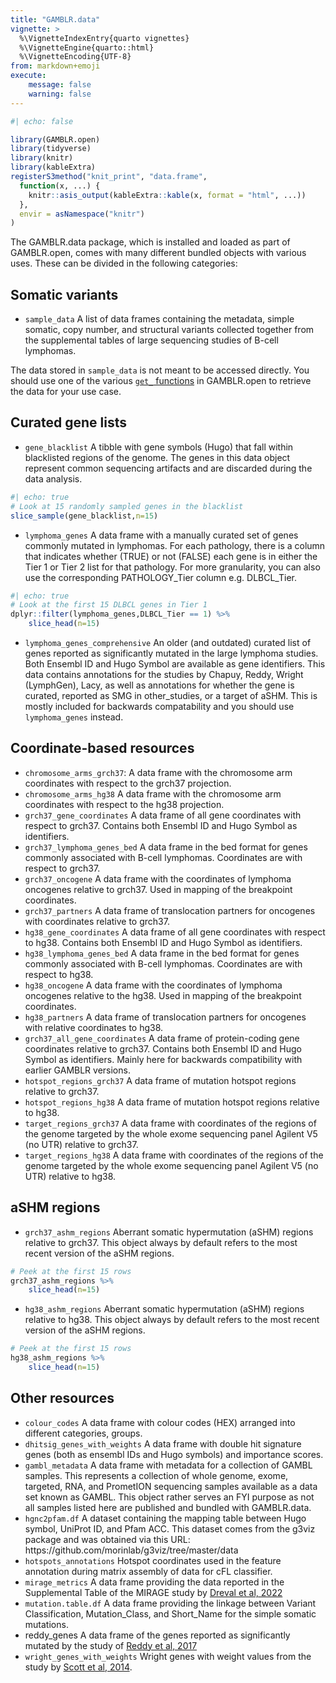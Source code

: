 ```yaml
---
title: "GAMBLR.data"
vignette: >
  %\VignetteIndexEntry{quarto vignettes}
  %\VignetteEngine{quarto::html}
  %\VignetteEncoding{UTF-8}
from: markdown+emoji
execute:
    message: false
    warning: false
---
```


```r
#| echo: false

library(GAMBLR.open)
library(tidyverse)
library(knitr)
library(kableExtra)
registerS3method("knit_print", "data.frame",
  function(x, ...) {
    knitr::asis_output(kableExtra::kable(x, format = "html", ...))
  },
  envir = asNamespace("knitr")
)
```

The GAMBLR.data package, which is installed and loaded as part of GAMBLR.open, comes with many different bundled objects with various uses. These can be divided in the following categories:


## Somatic variants

* `sample_data` A list of data frames containing the metadata, simple somatic,
copy number, and structural variants collected together from the supplemental
tables of large sequencing studies of B-cell lymphomas. 

::: {.callout-important}
The data stored in `sample_data` is not meant to be accessed directly. You should use one of the various [`get_` functions](reference/index.html#get-functions) in GAMBLR.open to retrieve the data for your use case.
:::

## Curated gene lists

* `gene_blacklist` A tibble with gene symbols (Hugo) that fall within
blacklisted regions of the genome. The genes in this data object represent
common sequencing artifacts and are discarded during the data analysis.

```r
#| echo: true
# Look at 15 randomly sampled genes in the blacklist
slice_sample(gene_blacklist,n=15) 
```

* `lymphoma_genes`  A data frame with a manually curated set of genes commonly
mutated in lymphomas. For each pathology, there is a column that indicates whether (TRUE) or not (FALSE) each gene is in either the Tier 1 or Tier 2 list for that pathology. For more granularity, you can also use the corresponding PATHOLOGY_Tier column e.g. DLBCL_Tier. 

```r
#| echo: true
# Look at the first 15 DLBCL genes in Tier 1
dplyr::filter(lymphoma_genes,DLBCL_Tier == 1) %>% 
    slice_head(n=15) 
```

* `lymphoma_genes_comprehensive` An older (and outdated) curated list of genes
reported as significantly mutated in the large lymphoma studies. Both Ensembl ID
and Hugo Symbol are available as gene identifiers. This data contains annotations
for the studies by Chapuy, Reddy, Wright (LymphGen), Lacy, as well as annotations
for whether the gene is curated, reported as SMG in other_studies, or a target of aSHM. This is mostly included for backwards compatability and you should use `lymphoma_genes` instead.

## Coordinate-based resources
* `chromosome_arms_grch37`: A data frame with the chromosome arm coordinates with
respect to the grch37 projection.
* `chromosome_arms_hg38` A data frame with the chromosome arm coordinates with
respect to the hg38 projection.
* `grch37_gene_coordinates` A data frame of all gene coordinates with respect to grch37. Contains
both Ensembl ID and Hugo Symbol as identifiers.
* `grch37_lymphoma_genes_bed` A data frame in the bed format for genes commonly
associated with B-cell lymphomas. Coordinates are with respect to grch37.
* `grch37_oncogene` A data frame with the coordinates of lymphoma oncogenes
relative to grch37. Used in mapping of the breakpoint coordinates.
* `grch37_partners` A data frame of translocation partners for oncogenes with
coordinates relative to grch37.
* `hg38_gene_coordinates` A data frame of all gene coordinates with respect to hg38. Contains
both Ensembl ID and Hugo Symbol as identifiers.
* `hg38_lymphoma_genes_bed` A data frame in the bed format for genes commonly
associated with B-cell lymphomas. Coordinates are with respect to hg38.
* `hg38_oncogene` A data frame with the coordinates of lymphoma oncogenes
relative to the hg38. Used in mapping of the breakpoint coordinates.
* `hg38_partners` A data frame of translocation partners for oncogenes with
relative coordinates to hg38.
* `grch37_all_gene_coordinates` A data frame of protein-coding gene coordinates relative to
grch37. Contains both Ensembl ID and Hugo Symbol as identifiers. Mainly here for
backwards compatibility with earlier GAMBLR versions.
* `hotspot_regions_grch37` A data frame of mutation hotspot regions relative to grch37.
* `hotspot_regions_hg38` A data frame of mutation hotspot regions relative to hg38.
* `target_regions_grch37` A data frame with coordinates of the regions
of the genome targeted by the whole exome sequencing panel Agilent V5
(no UTR) relative to grch37.
* `target_regions_hg38` A data frame with coordinates of the regions
of the genome targeted by the whole exome sequencing panel Agilent V5
(no UTR) relative to hg38.

## aSHM regions
* `grch37_ashm_regions` Aberrant somatic hypermutation (aSHM) regions relative
 to grch37. This object always by default refers to the most recent
version of the aSHM regions.

```r
# Peek at the first 15 rows
grch37_ashm_regions %>%
    slice_head(n=15) 
```

* `hg38_ashm_regions` Aberrant somatic hypermutation (aSHM) regions relative
 to hg38. This object always by default refers to the most recent
version of the aSHM regions.

```r
# Peek at the first 15 rows
hg38_ashm_regions %>%
    slice_head(n=15) 
```


## Other resources

* `colour_codes` A data frame with colour codes (HEX) arranged into different
categories, groups.
* `dhitsig_genes_with_weights` A data frame with double hit signature genes
(both as ensembl IDs and Hugo symbols) and importance scores.
* `gambl_metadata` A data frame with metadata for a collection of GAMBL samples.
This represents a collection of whole genome, exome, targeted, RNA, and
PrometION sequencing samples available as a data set known as GAMBL. This object
rather serves an FYI purpose as not all samples listed here are published and
bundled with GAMBLR.data.
* `hgnc2pfam.df` A dataset containing the mapping table between Hugo symbol,
UniProt ID, and Pfam ACC. This dataset comes from the g3viz package and was
obtained via this URL: https://github.com/morinlab/g3viz/tree/master/data
* `hotspots_annotations` Hotspot coordinates used in the feature annotation during
matrix assembly of data for cFL classifier.
* `mirage_metrics` A data frame providing the data reported in the Supplemental
Table of the MIRAGE study by [Dreval et al, 2022](https://doi.org/10.1182/blood.2022016095)
* `mutation.table.df` A data frame providing the linkage between Variant
Classification, Mutation_Class, and Short_Name for the simple somatic mutations.
* reddy_genes A data frame of the genes reported as significantly mutated by the
study of [Reddy et al, 2017](https://doi.org/10.1016/j.cell.2017.09.027)
* `wright_genes_with_weights` Wright genes with weight values from the study
by [Scott et al, 2014](https://10.1182/blood-2013-11-536433).

